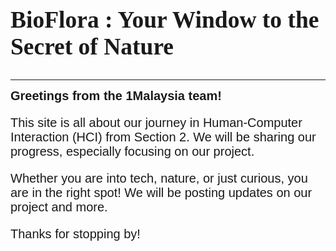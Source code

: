 
<BaseLayout PageID="home">
  <BaseCard>

<span style="font-family:Berkshire Swash; font-size:25px;">
<p> </p>
<p> </p>

## BioFlora : Your Window to the Secret of Nature

</span>

---

<span style="font-family:Arial; font-size:20px;text-align: left">
<strong>Greetings from the 1Malaysia team!</strong>

 This site is all about our journey in Human-Computer Interaction (HCI) from Section 2. 
 We will be sharing our progress, especially focusing on our project.

 Whether you are into tech, nature, or just curious, you are in the right spot! 
 We will be posting updates on our project and more.

 Thanks for stopping by!
</span>

  </BaseCard>
</BaseLayout>